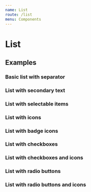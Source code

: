 ```yaml
---
name: List
route: /list
menu: Components
---
```


# List

<limel-props name="limel-list" />

## Examples

### Basic list with separator

<limel-example name="limel-example-list" /> 

### List with secondary text

<limel-example name="limel-example-list-secondary" path="list" /> 

### List with selectable items

<limel-example name="limel-example-list-selectable" path="list" /> 

### List with icons

<limel-example name="limel-example-list-icons" path="list" /> 

### List with badge icons

<limel-example name="limel-example-list-badge-icons" path="list" />

### List with checkboxes

<limel-example name="limel-example-list-checkbox" path="list" />

### List with checkboxes and icons

<limel-example name="limel-example-list-checkbox-icons" path="list" />

### List with radio buttons

<limel-example name="limel-example-list-radio-button" path="list" />

### List with radio buttons and icons

<limel-example name="limel-example-list-radio-button-icons" path="list" />
